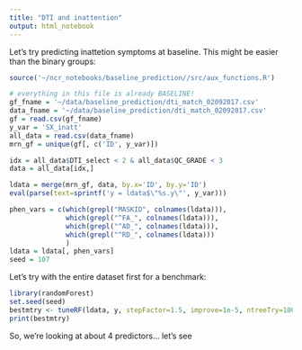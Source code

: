 ```yaml
---
title: "DTI and inattention"
output: html_notebook
---
```


Let's try predicting inattetion symptoms at baseline. This might be easier than the binary groups:

```r
source('~/ncr_notebooks/baseline_prediction//src/aux_functions.R')

# everything in this file is already BASELINE!
gf_fname = '~/data/baseline_prediction/dti_match_02092017.csv'
data_fname = '~/data/baseline_prediction/dti_match_02092017.csv'
gf = read.csv(gf_fname)
y_var = 'SX_inatt'
all_data = read.csv(data_fname)
mrn_gf = unique(gf[, c('ID', y_var)])

idx = all_data$DTI_select < 2 & all_data$QC_GRADE < 3
data = all_data[idx,]

ldata = merge(mrn_gf, data, by.x='ID', by.y='ID')
eval(parse(text=sprintf('y = ldata$\"%s.y\"', y_var)))

phen_vars = c(which(grepl("MASKID", colnames(ldata))),
              which(grepl("^FA_", colnames(ldata))),
              which(grepl("^AD_", colnames(ldata))),
              which(grepl("^RD_", colnames(ldata)))
              )
ldata = ldata[, phen_vars]
seed = 107
```

Let's try with the entire dataset first for a benchmark:

```r
library(randomForest)
set.seed(seed)
bestmtry <- tuneRF(ldata, y, stepFactor=1.5, improve=1e-5, ntreeTry=1000)
print(bestmtry)
```

So, we're looking at about 4 predictors... let's see 